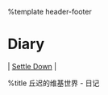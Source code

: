 %template header-footer
= Diary =
| [[2012-08-14|Settle Down]] |

{{{id="no-comment"
本页不允许评论
}}}

%title 丘迟的维基世界 - 日记
